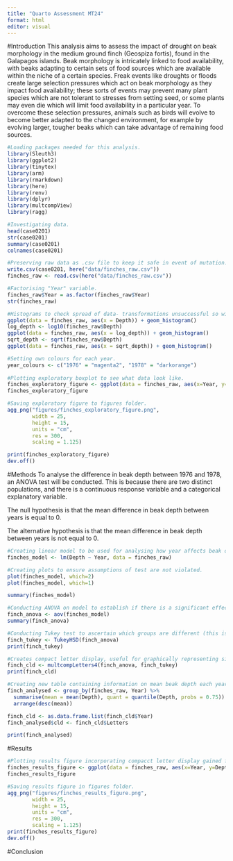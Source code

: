 ```yaml
---
title: "Quarto Assessment MT24"
format: html
editor: visual
---
```


#Introduction
This analysis aims to assess the impact of drought on beak morphology in the medium ground finch (Geospiza fortis), found in the Galapagos islands. Beak morphology is intricately linked to food availability, with beaks adapting to certain sets of food sources which are available within the niche of a certain species. Freak events like droughts or floods create large selection pressures which act on beak morphology as they impact food availability; these sorts of events may prevent many plant species which are not tolerant to stresses from setting seed, or some plants may even die which will limit food availability in a particular year. To overcome these selection pressures, animals such as birds will evolve to become better adapted to the changed environment, for example by evolving larger, tougher beaks which can take advantage of remaining food sources.

```r
#Loading packages needed for this analysis.
library(Sleuth3) 
library(ggplot2) 
library(tinytex) 
library(arm) 
library(rmarkdown)
library(here)
library(renv)
library(dplyr)
library(multcompView)
library(ragg)
```
```r
#Investigating data.
head(case0201)
str(case0201)
summary(case0201)
colnames(case0201)

#Preserving raw data as .csv file to keep it safe in event of mutation.
write.csv(case0201, here("data/finches_raw.csv"))
finches_raw <- read.csv(here("data/finches_raw.csv"))

#Factorising "Year" variable.
finches_raw$Year = as.factor(finches_raw$Year)
str(finches_raw)

#Histograms to check spread of data- transformations unsuccessful so will simply use untransformed data.
ggplot(data = finches_raw, aes(x = Depth)) + geom_histogram()
log_depth <- log10(finches_raw$Depth)
ggplot(data = finches_raw, aes(x = log_depth)) + geom_histogram()
sqrt_depth <- sqrt(finches_raw$Depth)
ggplot(data = finches_raw, aes(x = sqrt_depth)) + geom_histogram()

#Setting own colours for each year.
year_colours <- c("1976" = "magenta2", "1978" = "darkorange")
         
#Plotting exploratory boxplot to see what data look like.
finches_exploratory_figure <- ggplot(data = finches_raw, aes(x=Year, y=Depth, group = Year)) + geom_boxplot(aes(color = Year)) + geom_jitter(aes(color = Year), alpha = 0.3, position = position_jitter(width = 0.2, seed=0)) + labs (x= "Year", y = "Depth (cm)") + scale_colour_manual(values = year_colours)
finches_exploratory_figure

#Saving exploratory figure to figures folder.
agg_png("figures/finches_exploratory_figure.png", 
        width = 25,
        height = 15,
        units = "cm",
        res = 300,
        scaling = 1.125)

print(finches_exploratory_figure)
dev.off()
```
#Methods
To analyse the difference in beak depth between 1976 and 1978, an ANOVA test will be conducted. This is because there are two distinct populations, and there is a continuous response variable and a categorical explanatory variable. 

The null hypothesis is that the mean difference in beak depth between years is equal to 0.

The alternative hypothesis is that the mean difference in beak depth between years is not equal to 0.

```r

#Creating linear model to be used for analysing how year affects beak depth.
finches_model <- lm(Depth ~ Year, data = finches_raw)

#Creating plots to ensure assumptions of test are not violated.
plot(finches_model, which=2)
plot(finches_model, which=1)

summary(finches_model)

#Conducting ANOVA on model to establish if there is a significant effect of year on beak depth.
finch_anova <- aov(finches_model)
summary(finch_anova)

#Conducting Tukey test to ascertain which groups are different (this is already known but necessary foir subsequent code)
finch_tukey <- TukeyHSD(finch_anova)
print(finch_tukey)

#Creates compact letter display, useful for graphically representing significant differences between groups.
finch_cld <- multcompLetters4(finch_anova, finch_tukey)
print(finch_cld)

#Creating new table containing information on mean beak depth each year, the 3rd quantile of each group and what compact letter each group belongs to.
finch_analysed <- group_by(finches_raw, Year) %>% 
  summarise(mean = mean(Depth), quant = quantile(Depth, probs = 0.75)) %>% 
  arrange(desc(mean))

finch_cld <- as.data.frame.list(finch_cld$Year)
finch_analysed$cld <- finch_cld$Letters

print(finch_analysed)
```

#Results

```r

#Plotting results figure incorporating compacct letter display gained from analysis.
finches_results_figure <- ggplot(data = finches_raw, aes(x=Year, y=Depth, group = Year)) + geom_boxplot(aes(color = Year)) + geom_jitter(aes(color = Year), alpha = 0.3, position = position_jitter(width = 0.2, seed=0)) + labs (x= "Year", y = "Depth (cm)") + scale_colour_manual(values = year_colours) + geom_text(data = finch_analysed, aes(x=Year, y= quant, label = cld), size = 5, vjust = -1, hjust = -6)
finches_results_figure

#Saving results figure in figures folder.
agg_png("figures/finches_results_figure.png", 
        width = 25,
        height = 15,
        units = "cm",
        res = 300,
        scaling = 1.125)
print(finches_results_figure)
dev.off()

```

#Conclusion